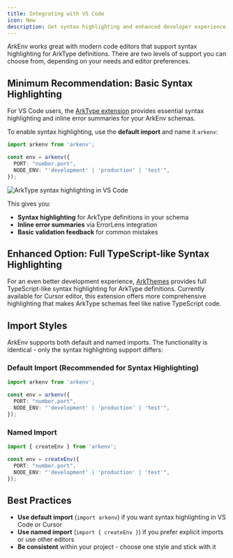 ```yaml
---
title: Integrating with VS Code
icon: New
description: Get syntax highlighting and enhanced developer experience with the ArkType ecosystem extensions
---
```


ArkEnv works great with modern code editors that support syntax highlighting for ArkType definitions. There are two levels of support you can choose from, depending on your needs and editor preferences.

## Minimum Recommendation: Basic Syntax Highlighting

For VS Code users, the [ArkType extension](https://marketplace.visualstudio.com/items?itemName=arktypeio.arkdark) provides essential syntax highlighting and inline error summaries for your ArkEnv schemas.

<Card
  title="Install ArkType VS Code Extension"
  href="https://marketplace.visualstudio.com/items?itemName=arktypeio.arkdark"
  description="Get syntax highlighting and inline error summaries for ArkType functions"
/>

To enable syntax highlighting, use the **default import** and name it `arkenv`:

```typescript
import arkenv from 'arkenv';

const env = arkenv({
  PORT: "number.port", 
  NODE_ENV: "'development' | 'production' | 'test'",
});
```

![ArkType syntax highlighting in VS Code](/dx.png)

This gives you:
- **Syntax highlighting** for ArkType definitions in your schema
- **Inline error summaries** via ErrorLens integration
- **Basic validation feedback** for common mistakes

## Enhanced Option: Full TypeScript-like Syntax Highlighting

For an even better development experience, [ArkThemes](https://marketplace.cursorapi.com/items/?itemName=arktypeio.arkthemes) provides full TypeScript-like syntax highlighting for ArkType definitions. Currently available for Cursor editor, this extension offers more comprehensive highlighting that makes ArkType schemas feel like native TypeScript code.

## Import Styles

ArkEnv supports both default and named imports. The functionality is identical - only the syntax highlighting support differs:

### Default Import (Recommended for Syntax Highlighting)
```typescript
import arkenv from 'arkenv';

const env = arkenv({
  PORT: "number.port",
  NODE_ENV: "'development' | 'production' | 'test'",
});
```

### Named Import
```typescript
import { createEnv } from 'arkenv';

const env = createEnv({
  PORT: "number.port",
  NODE_ENV: "'development' | 'production' | 'test'",
});
```

## Best Practices

- **Use default import** (`import arkenv`) if you want syntax highlighting in VS Code or Cursor
- **Use named import** (`import { createEnv }`) if you prefer explicit imports or use other editors
- **Be consistent** within your project - choose one style and stick with it
